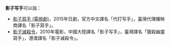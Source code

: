 '''影子写手'''可以指：

* [[影子寫手_(電視劇)|影子寫手 (電視劇)]]，2015年日劇，官方中文譯名「代打写手」，臺灣代理播映商譯名「影子寫手」。
* [[影子滅殺令|影子滅殺令]]，2010年電影，中國大陸譯名「影子写手」，臺灣譯名「獵殺幽靈寫手」，港澳譯名「影子滅殺令」。

{{disambig|Y|cat=四字作品消歧义}}